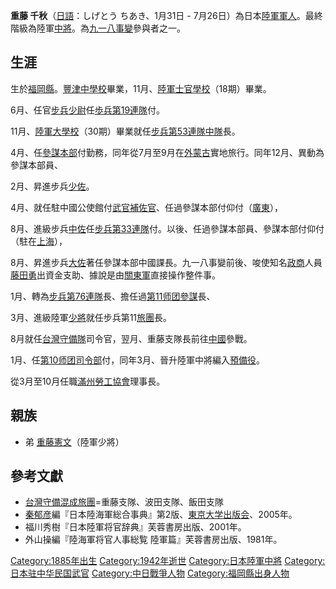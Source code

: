 '''重藤 千秋'''（[[日語|日語]]：しげとう ちあき、{{和暦|1885}}1月31日 - {{和暦|1942}}7月26日）為日本[[大日本帝國陸軍|陸軍]][[軍人|軍人]]。最終階級為陸軍[[中將|中將]]。為[[九一八事變|九一八事變]]參與者之一。

== 生涯 ==
生於[[福岡縣|福岡縣]]。[[福岡縣立育德館中學校・高等學校|豐津中學校]]畢業，{{和暦|1905}}11月、[[日本陆军士官学校|陸軍士官學校]]（18期）畢業。

{{和暦|1906}}6月、任官[[步兵|步兵]][[少尉|少尉]]任[[歩兵第19連隊|歩兵第19連隊]]付。

{{和暦|1918}}11月、[[日本陸軍大學校|陸軍大學校]]（30期）畢業就任[[步兵第53連隊|步兵第53連隊]][[连|中隊]]長。

{{和暦|1919}}4月、任[[参谋本部_(大日本帝国)|參謀本部]]付勤務，同年從7月至9月在[[外蒙古|外蒙古]]實地旅行。同年12月、異動為參謀本部員、

{{和暦|1922}}2月、昇進步兵[[少佐|少佐]]。

{{和暦|1923}}4月、就任駐中國公使館付[[武官|武官補佐官]]、任過參謀本部付仰付（[[广东省|廣東]]），

{{和暦|1925}}8月、進級步兵[[中佐|中佐]]任[[步兵第33連隊|步兵第33連隊]]付。以後、任過參謀本部員、參謀本部付仰付（駐在[[上海市|上海]]），

{{和暦|1930}}8月、昇進步兵[[大佐|大佐]]著任參謀本部中國課長。九一八事變前後、唆使知名[[政商|政商]]人員[[藤田勇|藤田勇]]出資金支助、據說是由[[關東軍|關東軍]]直接操作整件事。

{{和暦|1932}}1月、轉為[[步兵第76連隊|步兵第76連隊]]長、擔任過[[第11师团|第11师团]][[參謀|參謀]]長、

{{和暦|1935}}3月、進級陸軍[[少將|少將]]就任步兵第11[[旅|旅團]]長。

{{和暦|1937}}8月就任[[第48師團|台灣守備隊]]司令官，翌月、重藤支隊長前往[[中國|中國]]參戰。

{{和暦|1938}}1月、任[[第10师团|第10师团]][[總部|司令部]]付，同年3月、晉升陸軍中將編入[[預備役|預備役]]。

從{{和暦|1939}}3月至{{和暦|1940}}10月任職[[滿州勞工協會|滿州勞工協會]]理事長。

== 親族 ==
* 弟 [[重藤憲文|重藤憲文]]（陸軍少將）

==參考文獻==
*[[台灣守備混成旅團|台灣守備混成旅團]]=重藤支隊、波田支隊、飯田支隊
*[[秦郁彦|秦郁彦]]編『日本陸海軍総合事典』第2版、[[東京大学出版会|東京大学出版会]]、2005年。
* 福川秀樹『日本陸軍将官辞典』芙蓉書房出版、2001年。
*外山操編『陸海軍将官人事総覧 陸軍篇』芙蓉書房出版、1981年。

{{DEFAULTSORT:shigetou chiaki}}
[[Category:1885年出生|Category:1885年出生]]
[[Category:1942年逝世|Category:1942年逝世]]
[[Category:日本陸軍中將|Category:日本陸軍中將]]
[[Category:日本驻中华民国武官|Category:日本驻中华民国武官]]
[[Category:中日戰爭人物|Category:中日戰爭人物]]
[[Category:福岡縣出身人物|Category:福岡縣出身人物]]
